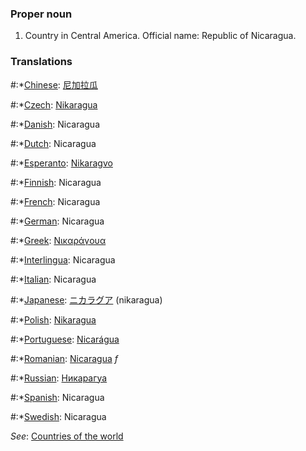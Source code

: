===Proper noun===
# Country in Central America. Official name: Republic of Nicaragua.
===Translations===
#:*[[Chinese]]: [[尼加拉瓜]]
#:*[[Czech]]: [[Nikaragua]]
#:*[[Danish]]: Nicaragua
#:*[[Dutch]]: Nicaragua
#:*[[Esperanto]]: [[Nikaragvo]]
#:*[[Finnish]]: Nicaragua
#:*[[French]]: Nicaragua
#:*[[German]]: Nicaragua
#:*[[Greek]]: [[Νικαράγουα]]
#:*[[Interlingua]]: Nicaragua
#:*[[Italian]]: Nicaragua
#:*[[Japanese]]: [[ニカラグア]] (nikaragua)
#:*[[Polish]]: [[Nikaragua]]
#:*[[Portuguese]]: [[Nicarágua]]
#:*[[Romanian]]: [[Nicaragua]] ''f''
#:*[[Russian]]: [[Никарагуа]]
#:*[[Spanish]]: Nicaragua
#:*[[Swedish]]: Nicaragua

''See'': [[Countries of the world]]